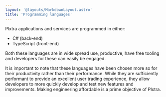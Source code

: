 ```yaml
---
layout: '@layouts/MarkdownLayout.astro'
title: 'Programming languages'
---
```



Plxtra applications and services are programmed in either:
* C# (back-end)
* TypeScript (front-end)

Both these languages are in wide spread use, productive, have free tooling and developers for these can easily be engaged.

<AltMainBackground>
It is important to note that these languages have been chosen more so for their productivity rather than their performance.  While they are sufficiently performant to provide an excellent user trading experience, they allow developers to more quickly develop and test new features and improvements.  Making engineering affordable is a prime objective of Plxtra.
</AltMainBackground>

